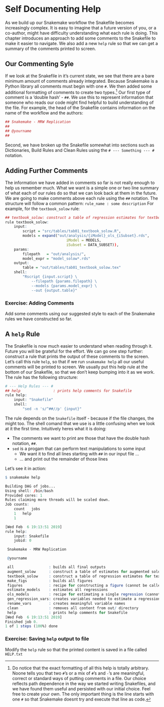# Self Documenting Help

As we build up our Snakemake workflow the Snakefile becomes increasingly complex.
It is easy to imagine that a future version of you,
    or a co-author,
    might have difficulty understanding what each rule is doing.
This chapter introduces an approach to add some comments to the Snakefile to make it easier to navigate.
We also add a new `help` rule so that we can get a summary of the comments printed to screen.

## Our Commenting Syle

If we look at the Snakefile in it's current state, we see that there are a bare minimum amount of comments already integrated.
Because Snakemake is a Python library all comments must begin with one `#`.
We then added some additional formatting of comments to create two types.^[
    Do notice that the exact formatting of all this help is totally arbitrary.
    Noone tells you that two `#`'s or a mix of `#`'s and `-`'s are meaningful, correct or standard ways of
    putting comments in a file.
    Our choice reflects path dependence in the way we started writing Snakefiles, and we have found them useful
        and persisted with our initial choice.
    Feel free to create your own.
    The only important thing is the line starts with one `#` so that Snakemake doesnt try and execute that line as code.
]
Our first type of comment is a 'double hash' - `##`.
We use this to represent information that someone who reads our code might find helpful to build understanding of the file.
For example, the head of the Snakefile contains information on the name of the workflow and the authors:
```r
## Snakemake - MRW Replication
##
## @yourname
##
```
Second, we have broken up the Snakefile somewhat into sections such as Dictionaries, Build Rules and Clean Rules using the `# --- Something --- #` notation.

## Adding Further Comments

The information we have added in comments so far is not really enough to help us remember much.
What we want is a simple one or two line summary of what each of our rules do so that we can look back at them in the future.
We are going to make comments above each rule using the `##` notation.
The structure will follow a common pattern: `rule_name : some description`
For example, for the `textbook_solow` rule:

```r
## textbook_solow: construct a table of regression estimates for textbook solow model
rule textbook_solow:
    input:
        script = "src/tables/tab01_textbook_solow.R",
        models = expand("out/analysis/{iModel}_ols_{iSubset}.rds",
                            iModel = MODELS,
                            iSubset = DATA_SUBSET)),
    params:
        filepath   = "out/analysis/",
        model_expr = "model_solow*.rds"
    output:
        table = "out/tables/tab01_textbook_solow.tex"
    shell:
        "Rscript {input.script} \
            --filepath {params.filepath} \
            --models {params.model_expr} \
            --out {output.table}"
```

### Exercise: Adding Comments {- .exercise}

Add some comments using our suggested style to each of the Snakemake rules we have constructed so far.

## A `help` Rule

The Snakefile is now much easier to understand when reading through it.
Future you will be grateful for the effort.
We can go one step further: construct a rule that prints the output of these comments to the screen.
Let's call this rule `help`, so that if we run `snakemake help` all our useful comments will be printed to screen.
We usually put this help rule at the bottom of our Snakefile, so that we don't keep bumping into it as we work.
The rule has the following structure:
```r
# --- Help Rules --- #
## help               : prints help comments for Snakefile
rule help:
    input: "Snakefile"
    shell:
        "sed -n 's/^##//p' {input}"
```

The rule depends on the `Snakefile` itself - because if the file changes, the might too.
The shell comand that we use is a little confusing when we look at it the first time.
Intuitively heres what it is doing:

* The comments we want to print are those that have the double hash notation, `##`.
* `sed` is a progam that can perform text manipulations to some input
    - We want it to find all lines starting with `##` in our input file ...
    - ... and print out the remainder of those lines

Let's see it in action:
```r
$ snakemake help
```
```r
Building DAG of jobs...
Using shell: /bin/bash
Provided cores: 1
Rules claiming more threads will be scaled down.
Job counts:
	count	jobs
	1	help
	1

[Wed Feb  6 19:13:51 2019]
rule help:
    input: Snakefile
    jobid: 0

 Snakemake - MRW Replication

 @yourname

 all                : builds all final outputs
 augment_solow      : construct a table of estimates for augmented solow model
 textbook_solow     : construct a table of regression estimates for textbook solow model
 make_figs          : builds all figures
 figures            : recipe for constructing a figure (cannot be called)
 estimate_models    : estimates all regressions
 ols_models         : recipe for estimating a single regression (cannot be called)
 gen_regression_vars: creates variables needed to estimate a regression
 rename_vars        : creates meaningful variable names
 clean              : removes all content from out/ directory
 help               : prints help comments for Snakefile
[Wed Feb  6 19:13:51 2019]
Finished job 0.
1 of 1 steps (100%) done

```

### Exercise: Saving `help` output to file {- .exercise}

Modify the `help` rule so that the printed content is saved in a file called `HELP.txt`
